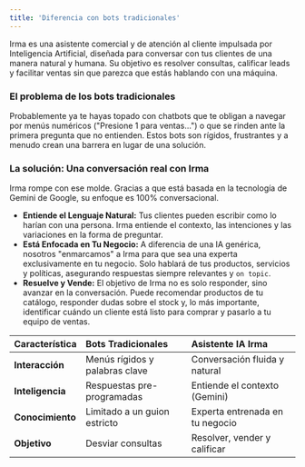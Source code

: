 ```yaml
---
title: 'Diferencia con bots tradicionales'
---
```


Irma es una asistente comercial y de atención al cliente impulsada por Inteligencia Artificial, diseñada para conversar con tus clientes de una manera natural y humana. Su objetivo es resolver consultas, calificar leads y facilitar ventas sin que parezca que estás hablando con una máquina.

### El problema de los bots tradicionales

Probablemente ya te hayas topado con chatbots que te obligan a navegar por menús numéricos ("Presione 1 para ventas...") o que se rinden ante la primera pregunta que no entienden. Estos bots son rígidos, frustrantes y a menudo crean una barrera en lugar de una solución.

### La solución: Una conversación real con Irma

Irma rompe con ese molde. Gracias a que está basada en la tecnología de Gemini de Google, su enfoque es 100% conversacional.

* **Entiende el Lenguaje Natural:** Tus clientes pueden escribir como lo harían con una persona. Irma entiende el contexto, las intenciones y las variaciones en la forma de preguntar.
* **Está Enfocada en Tu Negocio:** A diferencia de una IA genérica, nosotros "enmarcamos" a Irma para que sea una experta exclusivamente en tu negocio. Solo hablará de tus productos, servicios y políticas, asegurando respuestas siempre relevantes y `on topic`.
* **Resuelve y Vende:** El objetivo de Irma no es solo responder, sino avanzar en la conversación. Puede recomendar productos de tu catálogo, responder dudas sobre el stock y, lo más importante, identificar cuándo un cliente está listo para comprar y pasarlo a tu equipo de ventas.

| Característica | Bots Tradicionales | Asistente IA Irma |
| :--- | :--- | :--- |
| **Interacción** | Menús rígidos y palabras clave | Conversación fluida y natural |
| **Inteligencia** | Respuestas pre-programadas | Entiende el contexto (Gemini) |
| **Conocimiento** | Limitado a un guion estricto | Experta entrenada en tu negocio |
| **Objetivo** | Desviar consultas | Resolver, vender y calificar |